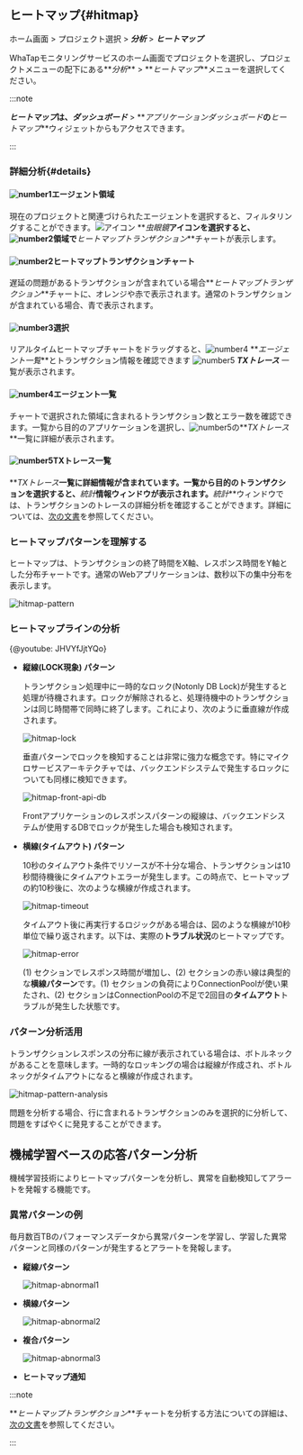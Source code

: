 ## ヒートマップ{#hitmap}

ホーム画面 > プロジェクト選択 > **_分析_** > **_ヒートマップ_**

WhaTapモニタリングサービスのホーム画面でプロジェクトを選択し、プロジェクトメニューの配下にある**_分析_** > **_ヒートマップ_**メニューを選択してください。 

:::note

**_ヒートマップ_**は、**_ダッシュボード_** > **_アプリケーションダッシュボード_**の**_ヒートマップ_**ウィジェットからもアクセスできます。

:::

### 詳細分析{#details}

<ImgLang img='tx-hitmap.png' desc='ヒットマップ' />

#### ![number1](/img/number-01.png)エージェント領域

現在のプロジェクトと関連づけられたエージェントを選択すると、フィルタリングすることができます。![アイコン](/img/ic-search-on-press.svg) **_虫眼鏡_**アイコンを選択すると、![number2](/img/number-02.png)領域で**_ヒートマップトランザクション_**チャートが表示します。

#### ![number2](/img/number-02.png)ヒートマップトランザクションチャート

遅延の問題があるトランザクションが含まれている場合**_ヒートマップトランザクション_**チャートに、<span class='ov5ud10'>オレンジ</span>や<span class='etrs'>赤</span>で表示されます。通常のトランザクションが含まれている場合、<span class='woer'>青</span>で表示されます。

#### ![number3](/img/number-03.png)選択

リアルタイムヒートマップチャートをドラッグすると、![number4](/img/number-04.png) **_エージェント一覧_**とトランザクション情報を確認できます ![number5](/img/number-05.png) **_TXトレース_** 一覧が表示されます。

#### ![number4](/img/number-04.png)エージェント一覧

チャートで選択された領域に含まれるトランザクション数とエラー数を確認できます。一覧から目的のアプリケーションを選択し、![number5](/img/number-05.png)の**_TXトレース_**一覧に詳細が表示されます。

#### ![number5](/img/number-05.png)TXトレース一覧

**_TXトレース_**一覧に詳細情報が含まれています。一覧から目的のトランザクションを選択すると、**_統計_**情報ウィンドウが表示されます。**_統計_**ウィンドウでは、トランザクションのトレースの詳細分析を確認することができます。詳細については、[次の文書](trs-profile#details)を参照してください。

### ヒートマップパターンを理解する

ヒートマップは、トランザクションの終了時間をX軸、レスポンス時間をY軸とした分布チャートです。通常のWebアプリケーションは、数秒以下の集中分布を表示します。

![hitmap-pattern](https://img.whatap.io/media/user_guide_application/analysis/h0.png)

### ヒートマップラインの分析

{@youtube: JHVYfJjtYQo}

-   **縦線(LOCK現象) パターン**  

    トランザクション処理中に一時的なロック(Notonly DB Lock)が発生すると処理が待機されます。ロックが解除されると、処理待機中のトランザクションは同じ時間帯で同時に終了します。これにより、次のように垂直線が作成されます。

    ![hitmap-lock](https://img.whatap.io/media/user_guide_application/analysis/h3.png)

    垂直パターンでロックを検知することは非常に強力な概念です。特にマイクロサービスアーキテクチャでは、バックエンドシステムで発生するロックについても同様に検知できます。

    ![hitmap-front-api-db](https://img.whatap.io/media/user_guide_application/analysis/h8.png)

    Frontアプリケーションのレスポンスパターンの縦線は、バックエンドシステムが使用するDBでロックが発生した場合も検知されます。

-   **横線(タイムアウト) パターン**  

    10秒のタイムアウト条件でリソースが不十分な場合、トランザクションは10秒間待機後にタイムアウトエラーが発生します。この時点で、ヒートマップの約10秒後に、次のような横線が作成されます。

    ![hitmap-timeout](https://img.whatap.io/media/user_guide_application/analysis/h2.png)

    タイムアウト後に再実行するロジックがある場合は、図のような横線が10秒単位で繰り返されます。以下は、実際の**トラブル状況**のヒートマップです。

    ![hitmap-error](https://img.whatap.io/media/user_guide_application/analysis/h7.png)

    (1) セクションでレスポンス時間が増加し、(2) セクションの赤い線は典型的な**横線パターン**です。(1) セクションの負荷によりConnectionPoolが使い果たされ、(2) セクションはConnectionPoolの不足で2回目の**タイムアウト**トラブルが発生した状態です。

### パターン分析活用

トランザクションレスポンスの分布に線が表示されている場合は、ボトルネックがあることを意味します。一時的なロッキングの場合は縦線が作成され、ボトルネックがタイムアウトになると横線が作成されます。

![hitmap-pattern-analysis](https://img.whatap.io/media/user_guide_application/analysis/h4.png)

問題を分析する場合、行に含まれるトランザクションのみを選択的に分析して、問題をすばやくに発見することができます。

## 機械学習ベースの応答パターン分析

機械学習技術によりヒートマップパターンを分析し、異常を自動検知してアラートを発報する機能です。

<ImgLang img='ml-pattern.png' desc='Machine learning analytics' />

### 異常パターンの例

毎月数百TBのパフォーマンスデータから異常パターンを学習し、学習した異常パターンと同様のパターンが発生するとアラートを発報します。

-   **縦線パターン**  

    ![hitmap-abnormal1](https://img.whatap.io/media/user_guide_application/analysis/h3.png)

-   **横線パターン**  

    ![hitmap-abnormal2](https://img.whatap.io/media/user_guide_application/analysis/h2.png)

-   **複合パターン**  

    ![hitmap-abnormal3](https://img.whatap.io/media/user_guide_application/analysis/h7.png)

-   **ヒートマップ通知**  

    <ImgLang img='ai-alert.png' desc='hitmap ai alert' />

:::note

**_ヒートマップトランザクション_**チャートを分析する方法についての詳細は、[次の文書](../best-practice-guides/about-apm-hitmap-class)を参照してください。

:::
